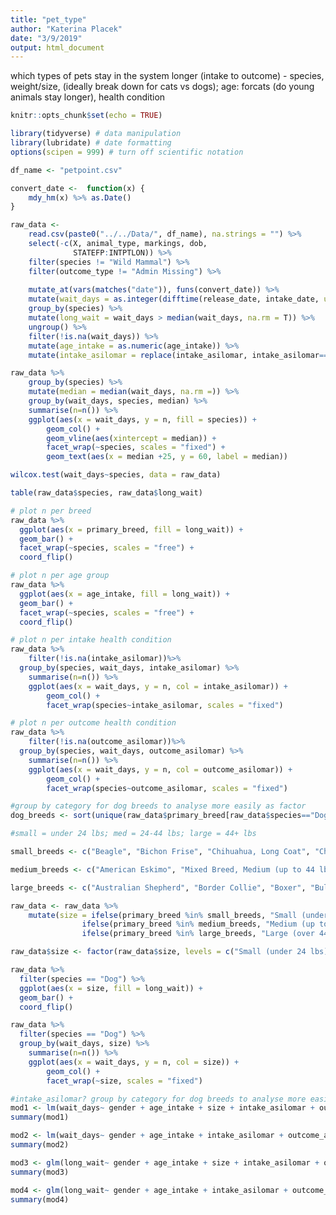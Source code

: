 ```yaml
---
title: "pet_type"
author: "Katerina Placek"
date: "3/9/2019"
output: html_document
---
```


which types of pets stay in the system longer (intake to outcome) - species, weight/size, (ideally break down for cats vs dogs); age: forcats (do young animals stay longer), health condition

```r
knitr::opts_chunk$set(echo = TRUE)
```

```r
library(tidyverse) # data manipulation
library(lubridate) # date formatting
options(scipen = 999) # turn off scientific notation

df_name <- "petpoint.csv"
```

```r
convert_date <-  function(x) {
    mdy_hm(x) %>% as.Date()
}

raw_data <-
    read.csv(paste0("../../Data/", df_name), na.strings = "") %>%
    select(-c(X, animal_type, markings, dob, 
              STATEFP:INTPTLON)) %>% 
    filter(species != "Wild Mammal") %>% 
    filter(outcome_type != "Admin Missing") %>% 
    
    mutate_at(vars(matches("date")), funs(convert_date)) %>% 
    mutate(wait_days = as.integer(difftime(release_date, intake_date, units = "days"))) %>%
    group_by(species) %>%
    mutate(long_wait = wait_days > median(wait_days, na.rm = T)) %>%
    ungroup() %>% 
    filter(!is.na(wait_days)) %>% 
    mutate(age_intake = as.numeric(age_intake)) %>%  
    mutate(intake_asilomar = replace(intake_asilomar, intake_asilomar== "Unassigned", NA))
```

```r
raw_data %>%
    group_by(species) %>% 
    mutate(median = median(wait_days, na.rm =)) %>% 
    group_by(wait_days, species, median) %>% 
    summarise(n=n()) %>% 
    ggplot(aes(x = wait_days, y = n, fill = species)) +
        geom_col() +
        geom_vline(aes(xintercept = median)) +
        facet_wrap(~species, scales = "fixed") +
        geom_text(aes(x = median +25, y = 60, label = median))
```

```r
wilcox.test(wait_days~species, data = raw_data) 

table(raw_data$species, raw_data$long_wait)
```   
```r
# plot n per breed
raw_data %>%
  ggplot(aes(x = primary_breed, fill = long_wait)) +
  geom_bar() +
  facet_wrap(~species, scales = "free") +
  coord_flip()

# plot n per age group
raw_data %>%
  ggplot(aes(x = age_intake, fill = long_wait)) +
  geom_bar() +
  facet_wrap(~species, scales = "free") +
  coord_flip()

# plot n per intake health condition
raw_data %>%
    filter(!is.na(intake_asilomar))%>%
  group_by(species, wait_days, intake_asilomar) %>% 
    summarise(n=n()) %>% 
    ggplot(aes(x = wait_days, y = n, col = intake_asilomar)) +
        geom_col() +
        facet_wrap(species~intake_asilomar, scales = "fixed")

# plot n per outcome health condition
raw_data %>%
    filter(!is.na(outcome_asilomar))%>%
  group_by(species, wait_days, outcome_asilomar) %>% 
    summarise(n=n()) %>% 
    ggplot(aes(x = wait_days, y = n, col = outcome_asilomar)) +
        geom_col() +
        facet_wrap(species~outcome_asilomar, scales = "fixed")
```

```r
#group by category for dog breeds to analyse more easily as factor
dog_breeds <- sort(unique(raw_data$primary_breed[raw_data$species=="Dog"]))

#small = under 24 lbs; med = 24-44 lbs; large = 44+ lbs

small_breeds <- c("Beagle", "Bichon Frise", "Chihuahua, Long Coat", "Chihuahua, Short Coat", "Dachshund, Miniature Long Haired", "Dachshund, Miniature Smooth Haired", "Dachshund, Standard Smooth Haired", "Griffon, Brussels", "Havanese", "Kooikerhondje", "Lhasa Apso", "Maltese", "Miniature Pinscher", "Mixed Breed, Small (under 24 lbs fully grown)", "Papillon", "Pekingese", "Pomeranian", "Poodle, Miniature", "Poodle, Toy", "Pug", "Schnauzer, Miniature", "Shiba Inu", "Shih Tzu", "Spaniel, Cavalier King Charles", "Terrier", "Terrier, Cairn", "Terrier, Jack Russell", "Terrier, Russell", "Terrier, Silky", "Terrier, Yorkshire")

medium_breeds <- c("American Eskimo", "Mixed Breed, Medium (up to 44 lbs fully grown)", "Schnauzer, Standard", "Spaniel", "Spaniel, American Cocker", "Spaniel, English Cocker", "Terrier, Staffordshire Bull", "Terrier, Tibetan", "Welsh Corgi, Cardigan")

large_breeds <- c("Australian Shepherd", "Border Collie", "Boxer", "Bulldog", "Bulldog, American", "Hound", "Mixed Breed, Large (over 44 lbs fully grown)", "Norwegian Elkhound", "Poodle, Standard","Retriever", "Retriever, Golden", "Retriever, Labrador", "Shepherd", "Terrier, American Pit Bull", "Terrier, Bull", "Terrier, Pit Bull")

raw_data <- raw_data %>% 
    mutate(size = ifelse(primary_breed %in% small_breeds, "Small (under 24 lbs)",
                ifelse(primary_breed %in% medium_breeds, "Medium (up to 44 lbs)",
                ifelse(primary_breed %in% large_breeds, "Large (over 44 lbs)", NA))))

raw_data$size <- factor(raw_data$size, levels = c("Small (under 24 lbs)","Medium (up to 44 lbs)","Large (over 44 lbs)"))

raw_data %>%
  filter(species == "Dog") %>%
  ggplot(aes(x = size, fill = long_wait)) +
  geom_bar() +
  coord_flip()

raw_data %>%
  filter(species == "Dog") %>%
  group_by(wait_days, size) %>% 
    summarise(n=n()) %>% 
    ggplot(aes(x = wait_days, y = n, col = size)) +
        geom_col() +
        facet_wrap(~size, scales = "fixed")
```

```r
#intake_asilomar? group by category for dog breeds to analyse more easily as factor
mod1 <- lm(wait_days~ gender + age_intake + size + intake_asilomar + outcome_asilomar, data = filter(raw_data, species=="Dog"))
summary(mod1)

mod2 <- lm(wait_days~ gender + age_intake + intake_asilomar + outcome_asilomar, data = filter(raw_data, species=="Cat" & gender != "U"))
summary(mod2)

```
```r
mod3 <- glm(long_wait~ gender + age_intake + size + intake_asilomar + outcome_asilomar, data = filter(raw_data, species=="Dog"), family = binomial(link=logit))
summary(mod3)

mod4 <- glm(long_wait~ gender + age_intake + intake_asilomar + outcome_asilomar, data = filter(raw_data, species=="Cat" & gender != "U"), family = binomial(link=logit))
summary(mod4)
```